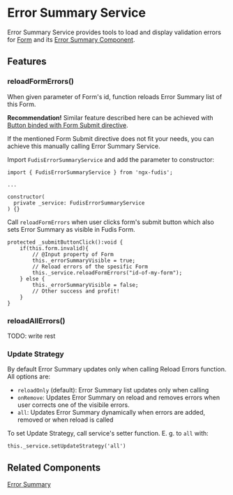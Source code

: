 
<Meta title="Services/Error Summary" />

# Error Summary Service

Error Summary Service provides tools to load and display validation errors for [Form](/docs/components-form-form--documentation) and its [Error Summary Component](/docs/components-form-error-summary--documentation).

## Features

### reloadFormErrors()

When given parameter of Form's id, function reloads Error Summary list of this Form.

**Recommendation!** Similar feature described here can be achieved with [Button binded with Form Submit directive](/docs/directives-form-actions--documentation#form-submit-with-button).

If the mentioned Form Submit directive does not fit your needs, you can achieve this manually calling Error Summary Service.

Import `FudisErrorSummaryService` and add the parameter to constructor:

```
import { FudisErrorSummaryService } from 'ngx-fudis';

...

constructor(
  private _service: FudisErrorSummaryService
) {}
```

Call `reloadFormErrors` when user clicks form's submit button which also sets Error Summary as visible in Fudis Form.

```
protected _submitButtonClick():void {
	if(this.form.invalid){
		// @Input property of Form
		this._errorSummaryVisible = true;
		// Reload errors of the spesific Form
		this._service.reloadFormErrors("id-of-my-form");
	} else {
		this._errorSummaryVisible = false;
		// Other success and profit!
	}
}

```

### reloadAllErrors()

TODO: write rest

### Update Strategy

By default Error Summary updates only when calling Reload Errors function. All options are:

- `reloadOnly` (default): Error Summary list updates only when calling
- `onRemove`: Updates Error Summary on reload and removes errors when user corrects one of the visibile errors.
- `all`: Updates Error Summary dynamically when errors are added, removed or when reload is called

To set Update Strategy, call service's setter function. E. g. to `all` with:

```
this._service.setUpdateStrategy('all')
```

## Related Components

[Error Summary](/docs/components-form-error-summary--documentation)
